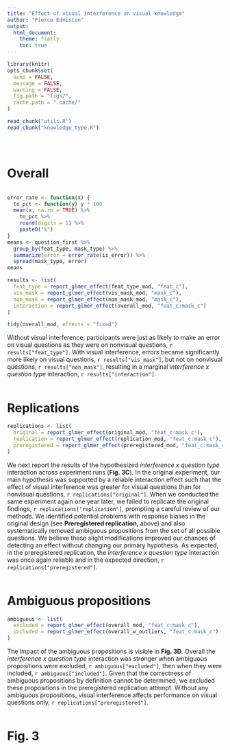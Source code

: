 ```yaml
---
title: "Effect of visual interference on visual knowledge"
author: "Pierce Edmiston"
output:
  html_document:
    theme: flatly
    toc: true
---
```


```r
library(knitr)
opts_chunk$set(
  echo = FALSE,
  message = FALSE,
  warning = FALSE,
  fig.path = "figs/",
  cache.path = ".cache/"
)

read_chunk("utils.R")
read_chunk("knowledge_type.R")
```

```r
```

```r
```

```r
```

# Overall

```r
```

```r
error_rate <- function(x) {
  to_pct <- function(y) y * 100
  mean(x, na.rm = TRUE) %>%
    to_pct %>%
    round(digits = 1) %>%
    paste0("%")
}
means <- question_first %>%
  group_by(feat_type, mask_type) %>%
  summarize(error = error_rate(is_error)) %>%
  spread(mask_type, error)
means

results <- list(
  feat_type = report_glmer_effect(feat_type_mod, "feat_c"),
  vis_mask = report_glmer_effect(vis_mask_mod, "mask_c"),
  non_mask = report_glmer_effect(non_mask_mod, "mask_c"),
  interaction = report_glmer_effect(overall_mod, "feat_c:mask_c")
)

tidy(overall_mod, effects = "fixed")
```

Without visual interference, participants were just as likely to make an error on visual questions as they were on nonvisual questions, `r results["feat_type"]`. With visual interference, errors became significantly more likely on visual questions, `r results["vis_mask"]`, but not on nonvisual questions, `r results["non_mask"]`, resulting in a marginal _interference x question type_ interaction, `r results["interaction"]`.

```r
```

# Replications

```r
replications <- list(
  original = report_glmer_effect(original_mod, "feat_c:mask_c"),
  replication = report_glmer_effect(replication_mod, "feat_c:mask_c"),
  preregistered = report_glmer_effect(preregistered_mod, "feat_c:mask_c")
)
```

We next report the results of the hypothesized _interference x question type_ interaction across experiment runs (**Fig. 3C**). In the original experiment, our main hypothesis was supported by a reliable interaction effect such that the effect of visual interference was greater for visual questions than for nonvisual questions, `r replications["original"]`. When we conducted the same experiment again one year later, we failed to replicate the original findings, `r replications["replication"]`, prompting a careful review of our methods. We identified potential problems with response biases in the original design (see **Preregistered replication**, above) and also systematically removed ambiguous propositions from the set of all possible questions. We believe these slight modifications improved our chances of detecting an effect without changing our primary hypothesis. As expected, in the preregistered replication, the _interference x question type_ interaction was once again reliable and in the expected direction, `r replications["preregistered"]`.

```r
```

# Ambiguous propositions

```r
ambiguous <- list(
  excluded = report_glmer_effect(overall_mod, "feat_c:mask_c"),
  included = report_glmer_effect(overall_w_outliers, "feat_c:mask_c")
)
```

The impact of the ambiguous propositions is visible in **Fig. 3D**. Overall the _interference x question type_ interaction was stronger when ambiguous propositions were excluded, `r ambiguous["excluded"]`, then when they were included, `r ambiguous["included"]`. Given that the correctness of ambiguous propositions by definition cannot be determined, we excluded these propositions in the preregistered replication attempt. Without any ambiguous propositions, visual interference affects performance on visual questions only, `r replications["preregistered"]`.

```r
```

# Fig. 3

```r
```